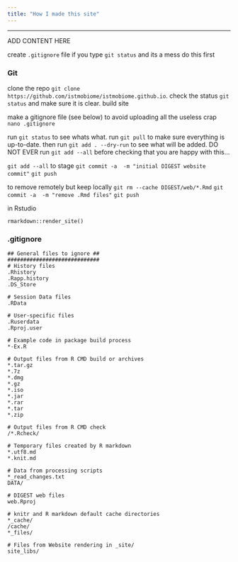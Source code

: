 ```yaml
---
title: "How I made this site"
---
```


***

ADD CONTENT HERE


create `.gitignore` file
if you type `git status` and its a mess do this first


### Git

clone the repo `git clone https://github.com/istmobiome/istmobiome.github.io`.
check the status `git status` and make sure it is clear.
build site 

make a gitignore file (see below) to avoid uploading all the useless crap `nano .gitignore`

run `git status` to see whats what. 
run `git pull` to make sure everything is up-to-date.
then run `git add . --dry-run` to see what will be added. DO NOT EVER run `git add --all` before checking that you are happy with this...

`git add --all` to stage
`git commit -a  -m "initial DIGEST website commit"`
`git push`


to remove remotely but keep locally
`git rm --cache DIGEST/web/*.Rmd`
`git commit -a  -m "remove .Rmd files"`
`git push`




in Rstudio

`rmarkdown::render_site()`



### .gitignore

```
## General files to ignore ##
#############################
# History files
.Rhistory
.Rapp.history
.DS_Store

# Session Data files
.RData

# User-specific files
.Ruserdata
.Rproj.user

# Example code in package build process
*-Ex.R

# Output files from R CMD build or archives
*.tar.gz
*.7z
*.dmg
*.gz
*.iso
*.jar
*.rar
*.tar
*.zip

# Output files from R CMD check
/*.Rcheck/

# Temporary files created by R markdown
*.utf8.md
*.knit.md

# Data from processing scripts
*_read_changes.txt
DATA/

# DIGEST web files
web.Rproj

# knitr and R markdown default cache directories
*_cache/
/cache/
*_files/

# Files from Website rendering in _site/
site_libs/
```

